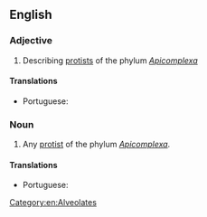 ==English==

===Adjective===
{{en-adj|-}}

# Describing [[protist]]s of the phylum ''[[Apicomplexa]]''

====Translations====
{{trans-top|describing protists of the phylum ''Apicomplexa''}}
* Portuguese: {{t|pt|apicomplexo}}
{{trans-mid}}
{{trans-bottom}}

===Noun===
{{en-noun}}

# Any [[protist]] of the phylum ''[[Apicomplexa]]''.

====Translations====
{{trans-top|any protist of the phylum ''Apicomplexa''}}
* Portuguese: {{t|pt|apicomplexo|m}}
{{trans-mid}}
{{trans-bottom}}

[[Category:en:Alveolates]]